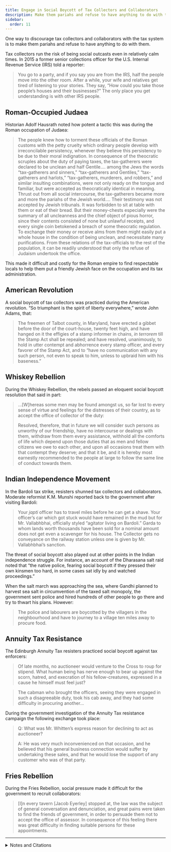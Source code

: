 ```yaml
---
title: Engage in Social Boycott of Tax Collectors and Collaborators
description: Make them pariahs and refuse to have anything to do with them.
sidebar:
  order: 11
---
```


One way to discourage tax collectors and collaborators with the tax system is to make them pariahs and refuse to have anything to do with them.

Tax collectors run the risk of being social outcasts even in relatively calm times.
In 2015 a former senior collections officer for the U.S. Internal Revenue Service (IRS) told a reporter:
> You go to a party, and if you say you are from the IRS, half the people move into the other room.
> After a while, your wife and relatives get tired of listening to your stories.
> They say, “How could you take those people’s houses and their businesses?”
> The only place you get understanding is with other IRS people.

## <Badge text="Example" size="medium" /> Roman-Occupied Judaea

Historian Adolf Hausrath noted how potent a tactic this was during the Roman occupation of Judaea:

> The people knew how to torment these officials of the Roman customs with the petty cruelty which ordinary people develop with irreconcilable persistency, whenever they believe this persistency to be due to their moral indignation.
> In consequence of the theocratic scruples about the duty of paying taxes, the tax-gatherers were declared to be unclean and half Gentile.…
> among the Jews the words “tax-gatherers and sinners,” “tax-gatherers and Gentiles,” “tax-gatherers and harlots,” “tax-gatherers, murderers, and robbers,” and similar insulting combinations, were not only ready on the tongue and familiar, but were accepted as theocratically identical in meaning.
> Thrust out from all social intercourse, the tax-gatherers became more and more the pariahs of the Jewish world.…
> Their testimony was not accepted by Jewish tribunals.
> It was forbidden to sit at table with them or eat of their bread.
> But their money-chests especially were the summary of all uncleanness and the chief object of pious horror, since their contents consisted of none but unlawful receipts, and every single coin betokened a breach of some theocratic regulation.
> To exchange their money or receive alms from them might easily put a whole house in the condition of being unclean, and necessitate many purifications.
> From these relations of the tax-officials to the rest of the population, it can be readily understood that only the refuse of Judaism undertook the office.

This made it difficult and costly for the Roman empire to find respectable locals to help them put a friendly Jewish face on the occupation and its tax administration.

## <Badge text="Example" size="medium" /> American Revolution

A social boycott of tax collectors was practiced during the American revolution.
“So triumphant is the spirit of liberty everywhere,” wrote John Adams, that:

> The freemen of Talbot county, in Maryland, have erected a gibbet before the door of the court-house, twenty feet high, and have hanged on it the effigies of a stamp informer in chains, <i>in terrorem</i> till the Stamp Act shall be repealed; and have resolved, unanimously, to hold in utter contempt and abhorrence every stamp officer, and every favorer of the Stamp Act, and to “have no communication with any such person, not even to speak to him, unless to upbraid him with his baseness.”

## <Badge text="Example" size="medium" /> Whiskey Rebellion

During the Whiskey Rebellion, the rebels passed an eloquent social boycott resolution that said in part:

> …[W]hereas some men may be found amongst us, so far lost to every sense of virtue and feelings for the distresses of their country, as to accept the office of collector of the duty:
>
> Resolved, therefore, that in future we will consider such persons as unworthy of our friendship, have no intercourse or dealings with them, withdraw from them every assistance, withhold all the comforts of life which depend upon those duties that as men and fellow citizens we owe to each other, and upon all occasions treat them with that contempt they deserve; and that it be, and it is hereby most earnestly recommended to the people at large to follow the same line of conduct towards them.

## <Badge text="Example" size="medium" /> Indian Independence Movement

In the Bardoli tax strike, resisters shunned tax collectors and collaborators.
Moderate reformist K.M. Munshi reported back to the government after visiting Bardoli:

> Your <i>japti</i> officer has to travel miles before he can get a shave.
> Your officer’s car which got stuck would have remained in the mud but for Mr. Vallabhbhai, officially styled “agitator living on Bardoli.”
> Garda to whom lands worth thousands have been sold for a nominal amount does not get even a scavenger for his house.
> The Collector gets no conveyance on the railway station unless one is given by Mr. Vallabhbhai’s sanction.

The threat of social boycott also played out at other points in the Indian independence struggle.
For instance, an account of the Dharasana salt raid noted that “the native police, fearing social boycott if they pressed their own kinsmen too hard, in some cases sat idly by and watched proceedings.”

When the salt march was approaching the sea, where Gandhi planned to harvest sea salt in circumvention of the taxed salt monopoly, the government sent police and hired hundreds of other people to go there and try to thwart his plans.
However:

> The police and labourers are boycotted by the villagers in the neighbourhood and have to journey to a village ten miles away to procure food.

## <Badge text="Example" size="medium" /> Annuity Tax Resistance

The Edinburgh Annuity Tax resisters practiced social boycott against tax enforcers:

> Of late months, no auctioneer would venture to the Cross to roup for stipend.
> What human being has nerve enough to bear up against the scorn, hatred, and execration of his fellow-creatures, expressed in a cause he himself must feel just?

> The cabman who brought the officers, seeing they were engaged in such a disagreeable duty, took his cab away, and they had some difficulty in procuring another…

During the government investigation of the Annuity Tax resistance campaign the following exchange took place:

> Q: What was Mr. Whitten’s express reason for declining to act as auctioneer?
>
> A: He was very much inconvenienced on that occasion, and he believed that his general business connection would suffer by undertaking these sales, and that he would lose the support of any customer who was of that party.

## <Badge text="Example" size="medium" /> Fries Rebellion

During the Fries Rebellion, social pressure made it difficult for the government to recruit collaborators:

> [I]n every tavern [Jacob Eyerley] stopped at, the law was the subject of general conversation and denunciation, and great pains were taken to find the friends of government, in order to persuade them not to accept the office of assessor.
> In consequence of this feeling there was great difficulty in finding suitable persons for these appointments.

<hr />

<details>
<summary>Notes and Citations</summary>

* Leonard, Devin & Rubin, Richard “An Emotional Audit: IRS Workers Are Miserable and Overwhelmed” <i>Bloomberg</i> 8 April 2015
* Hausrath, Adolf <i>A History of the New Testament Times</i>, Vol. II (1880) [pp. 79–83](https://archive.org/details/cu31924088410042/page/n86/mode/1up)
* Adams, John, diary entry dated 2 January 1766, <i>The Works of John Adams</i>, Vol. II (1850), [p. 173](https://archive.org/details/worksofjohnadams0000char/page/173/mode/1up)
* Brackenridge, H.M. <i>History of the Western Insurrection</i> (1859), [p. 37](https://archive.org/details/westerninsurrection00bracrich/page/37/mode/1up)
* Munshi, K.M., quoted in Desai, Mahadev <i>The Story of Bardoli</i> (1929) [p. 217](https://archive.org/details/in.ernet.dli.2015.122169/page/n233/mode/1up)
* “Official, 8 Die in India Riots, 550 Wounded” <i>New York Evening Post</i>, 26 May 1930, p. 1
* [“Civil Disobedience”](https://trove.nla.gov.au/newspaper/article/2289905) <i>The Canberra Times</i> 29 March 1930, p. 5
* “The Passive Resistance of Edinburgh, to the Clergy-Tax” <i>Tait’s Edinburgh Magazine</i>, September 1833, p. 801
* “Minutes of Evidence” <i>Report from the Select Committee on the Edinburgh Annuity Tax Abolition Act (1860) and Canongate Annuity Tax Act</i>, p. 88
* Davis, W.W.H. <i>The Fries Rebellion</i> (1899) [p. 38](https://archive.org/details/friesrebellion1700dav/page/38/mode/1up)

</details>
